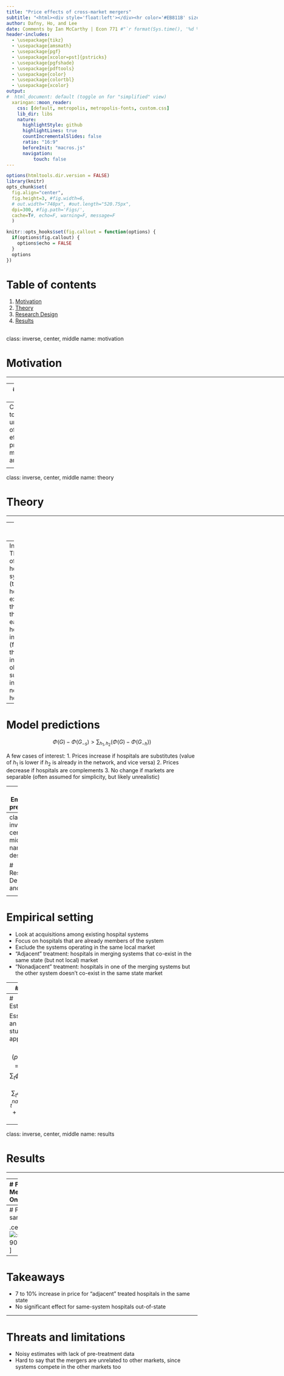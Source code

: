 ```yaml
---
title: "Price effects of cross-market mergers"
subtitle: "<html><div style='float:left'></div><hr color='#EB811B' size=1px width=0px></html>"
author: Dafny, Ho, and Lee
date: Comments by Ian McCarthy | Econ 771 #"`r format(Sys.time(), '%d %B %Y')`"
header-includes: 
  - \usepackage{tikz}
  - \usepackage{amsmath}
  - \usepackage{pgf}
  - \usepackage[xcolor=pst]{pstricks}
  - \usepackage{pgfshade}
  - \usepackage{pdftools}
  - \usepackage{color}
  - \usepackage{colortbl}
  - \usepackage{xcolor}
output:
#  html_document: default (toggle on for "simplified" view)
  xaringan::moon_reader:
    css: [default, metropolis, metropolis-fonts, custom.css] 
    lib_dir: libs
    nature:
      highlightStyle: github
      highlightLines: true
      countIncrementalSlides: false
      ratio: "16:9"
      beforeInit: "macros.js"
      navigation:
          touch: false
---
```


<!-- Adjust some CSS code for font size and maintain R code font size -->
<style type="text/css">
.remark-slide-content {
    font-size: 30px;
    padding: 1em 2em 1em 2em;    
}
.remark-code, .remark-inline-code { 
    font-size: 20px;
}
</style>


<!-- Set R options for how code chunks are displayed and load packages -->
```r
options(htmltools.dir.version = FALSE)
library(knitr)
opts_chunk$set(
  fig.align="center",  
  fig.height=3, #fig.width=6,
  # out.width="748px", #out.length="520.75px",
  dpi=300, #fig.path='Figs/',
  cache=T#, echo=F, warning=F, message=F
  )

knitr::opts_hooks$set(fig.callout = function(options) {
  if(options$fig.callout) {
    options$echo = FALSE
  }
  options
})

```


# Table of contents

1. [Motivation](#motivation)
2. [Theory](#theory)
3. [Research Design](#design)
4. [Results](#results)


<!-- New Section -->
---
class: inverse, center, middle
name: motivation

# Motivation

<html><div style='float:left'></div><hr color='#EB811B' size=1px width=1055px></html>


---
# Economic intuition

- Insurers bundle features of a product (health care services) and sell them as one "plan"
- Hospitals are a major part of this bundle
- Hospital mergers may then affect customers even when one of the merging entities is not in the same geographic market
- Employers act as "common customers" in this setup

<br>
--
Contribution to understanding of merger effects and, practically, to merger analysis

<!-- New Section -->
---
class: inverse, center, middle
name: theory

# Theory

<html><div style='float:left'></div><hr color='#EB811B' size=1px width=1055px></html>

---
# Model setup

- Standard bargaining model, simplified for two hospitals
- Show that merger price effects will be positive if: $$\Phi(G) - \Phi(G_{-s}) > \sum_{h_{1},h_{2}} \left(\Phi(G) - \Phi(G_{-h}) \right)$$

<br>
--
Intuition: The value of the hospital system $s$ (two hospitals) exceeds the sum of the value of each hospital individually (formally, the insurer's objective is submodular in its network of hospitals)

---
# Model predictions
$$\Phi(G) - \Phi(G_{-s}) > \sum_{h_{1},h_{2}} \left(\Phi(G) - \Phi(G_{-h}) \right)$$

A few cases of interest:
1. Prices increase if hospitals are substitutes (value of $h_{1}$ is lower if $h_{2}$ is already in the network, and vice versa)
2. Prices decrease if hospitals are complements
3. No change if markets are separable (often assumed for simplicity, but likely unrealistic)

---
# Empirical prediction

Thinking of employers as common customers, then cross-market mergers should increase prices under many reasonable assumptions


<!-- New Section -->
---
class: inverse, center, middle
name: design

# Research Design and Data

<html><div style='float:left'></div><hr color='#EB811B' size=1px width=1055px></html>

---
# Empirical setting

- Look at acquisitions among existing hospital systems
- Focus on hospitals that are already members of the system
- Exclude the systems operating in the same local market
- "Adjacent" treatment: hospitals in merging systems that co-exist in the same state (but not local) market
- "Nonadjacent" treatment: hospitals in one of the merging systems but the other system doesn't co-exist in the same state market

---
# Data

- Pricing data from HCRIS
- Merger data from FTC (narrow sample) and Irving Levin Hospital Acquisition Reports (broad sample)
- Limitations: Not many mergers to work with, especially given the market and system-membership restrictions

---
# Estimation

Essentially an event study approach: $$\ln(price_{ht}) = \alpha_{h} + \sum_{t} \phi_{t}^{a} 1^{a}_{h,t} + \sum_{t}\phi_{t}^{na}1^{na}_{h,t} + X_{ht} \theta + \tau_{t} + \epsilon_{ht}$$



<!-- New Section -->
---
class: inverse, center, middle
name: results

# Results

<html><div style='float:left'></div><hr color='#EB811B' size=1px width=1055px></html>


---
# FTC Mergers Only

.center[
  ![:scale 800px](pics/dafny2019_fig1.png)
]

---
# Full sample

.center[
  ![:scale 900px](pics/dafny2019_fig2.png)
]

---
# Takeaways

- 7 to 10% increase in price for "adjacent" treated hospitals in the same state
- No significant effect for same-system hospitals out-of-state

---
# Threats and limitations

- Noisy estimates with lack of pre-treatment data
- Hard to say that the mergers are unrelated to other markets, since systems compete in the other markets too

